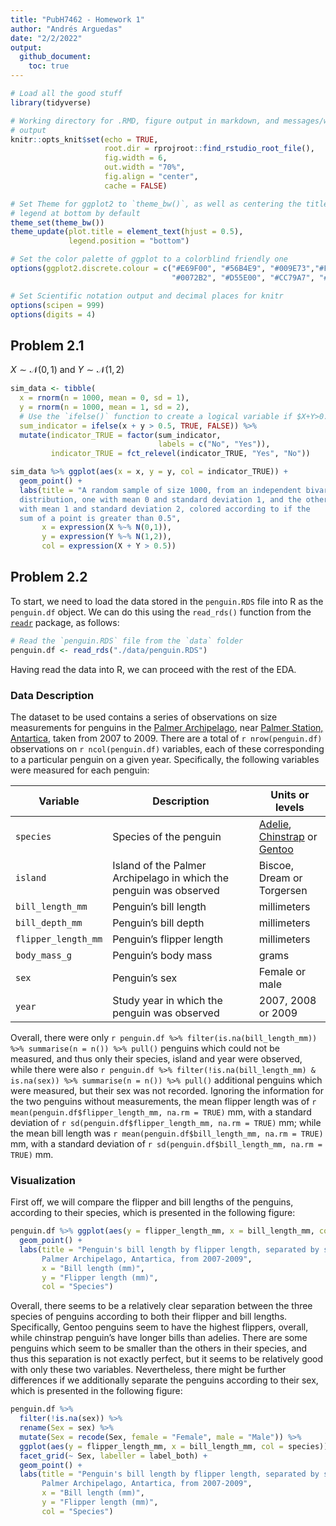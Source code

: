```yaml
---
title: "PubH7462 - Homework 1"
author: "Andrés Arguedas"
date: "2/2/2022"
output: 
  github_document:
    toc: true
---
```


```r
# Load all the good stuff
library(tidyverse)

# Working directory for .RMD, figure output in markdown, and messages/warnings
# output
knitr::opts_knit$set(echo = TRUE,
                     root.dir = rprojroot::find_rstudio_root_file(),
                     fig.width = 6,
                     out.width = "70%",
                     fig.align = "center",
                     cache = FALSE)

# Set Theme for ggplot2 to `theme_bw()`, as well as centering the title and
# legend at bottom by default
theme_set(theme_bw())
theme_update(plot.title = element_text(hjust = 0.5), 
             legend.position = "bottom")

# Set the color palette of ggplot to a colorblind friendly one
options(ggplot2.discrete.colour = c("#E69F00", "#56B4E9", "#009E73","#F0E442", 
                                    "#0072B2", "#D55E00", "#CC79A7", "#000000"))

# Set Scientific notation output and decimal places for knitr
options(scipen = 999)
options(digits = 4)
```

## Problem 2.1

$X \sim \mathcal{N} (0,1)$ and $Y \sim \mathcal{N} (1,2)$

```r
sim_data <- tibble(
  x = rnorm(n = 1000, mean = 0, sd = 1),
  y = rnorm(n = 1000, mean = 1, sd = 2),
  # Use the `ifelse()` function to create a logical variable if $X+Y>0.5$
  sum_indicator = ifelse(x + y > 0.5, TRUE, FALSE)) %>% 
  mutate(indicator_TRUE = factor(sum_indicator,
                                 labels = c("No", "Yes")),
         indicator_TRUE = fct_relevel(indicator_TRUE, "Yes", "No"))
```


```r
sim_data %>% ggplot(aes(x = x, y = y, col = indicator_TRUE)) +
  geom_point() +
  labs(title = "A random sample of size 1000, from an independent bivariate normal 
  distribution, one with mean 0 and standard deviation 1, and the other 
  with mean 1 and standard deviation 2, colored according to if the 
  sum of a point is greater than 0.5",
       x = expression(X %~% N(0,1)),
       y = expression(Y %~% N(1,2)),
       col = expression(X + Y > 0.5))
```

## Problem 2.2

To start, we need to load the data stored in the `penguin.RDS` file into R as the `penguin.df` object. We can do this using the `read_rds()` function from the [`readr`](https://readr.tidyverse.org) package, as follows:

```r
# Read the `penguin.RDS` file from the `data` folder
penguin.df <- read_rds("./data/penguin.RDS")
```

Having read the data into R, we can proceed with the rest of the EDA.

### Data Description

The dataset to be used contains a series of observations on size measurements for penguins in the [Palmer Archipelago](https://en.wikipedia.org/wiki/Palmer_Archipelago), near [Palmer Station, Antartica](https://en.wikipedia.org/wiki/Palmer_Station), taken from 2007 to 2009. There are a total of `r nrow(penguin.df)` observations on `r ncol(penguin.df)` variables, each of these corresponding to a particular penguin on a given year. Specifically, the following variables were measured for each penguin:


| Variable            | Description                                                        | Units or levels             |
|---------------------|--------------------------------------------------------------------|-----------------------------|
| `species`           | Species of the penguin                                             | [Adelie](https://en.wikipedia.org/wiki/Adélie_penguin), [Chinstrap](https://en.wikipedia.org/wiki/Chinstrap_penguin) or [Gentoo](https://en.wikipedia.org/wiki/Gentoo_penguin) |
| `island`            | Island of the Palmer Archipelago in which the penguin was observed | Biscoe, Dream or Torgersen  |
| `bill_length_mm`    | Penguin's bill length                                              | millimeters                 |
| `bill_depth_mm`     | Penguin's bill depth                                               | millimeters                 |
| `flipper_length_mm` | Penguin's flipper length                                           | millimeters                 |
| `body_mass_g`       | Penguin's body mass                                                | grams                       |
| `sex`               | Penguin's sex                                                      | Female or male              |
| `year`              | Study year in which the penguin was observed                       | 2007, 2008 or 2009          |

Overall, there were only `r penguin.df %>% filter(is.na(bill_length_mm)) %>% summarise(n = n()) %>% pull()` penguins which could not be measured, and thus only their species, island and year were observed, while there were also `r penguin.df %>% filter(!is.na(bill_length_mm) & is.na(sex)) %>% summarise(n = n()) %>% pull()` additional penguins which were measured, but their sex was not recorded. Ignoring the information for the two penguins without measurements, the mean flipper length was of `r mean(penguin.df$flipper_length_mm, na.rm = TRUE)` mm, with a standard deviation of `r sd(penguin.df$flipper_length_mm, na.rm = TRUE)` mm; while the mean bill length was `r mean(penguin.df$bill_length_mm, na.rm = TRUE)` mm, with a standard deviation of `r sd(penguin.df$bill_length_mm, na.rm = TRUE)` mm.

### Visualization

First off, we will compare the flipper and bill lengths of the penguins, according to their species, which is presented in the following figure:

```r
penguin.df %>% ggplot(aes(y = flipper_length_mm, x = bill_length_mm, col = species)) +
  geom_point() +
  labs(title = "Penguin's bill length by flipper length, separated by species, 
       Palmer Archipelago, Antartica, from 2007-2009",
       x = "Bill length (mm)",
       y = "Flipper length (mm)",
       col = "Species")
```

Overall, there seems to be a relatively clear separation between the three species of penguins according to both their flipper and bill lengths. Specifically, Gentoo penguins seem to have the highest flippers, overall, while chinstrap penguin's have longer bills than adelies. There are some penguins which seem to be smaller than the others in their species, and thus this separation is not exactly perfect, but it seems to be relatively good with only these two variables. Nevertheless, there might be further differences if we additionally separate the penguins according to their sex, which is presented in the following figure:

```r
penguin.df %>% 
  filter(!is.na(sex)) %>% 
  rename(Sex = sex) %>% 
  mutate(Sex = recode(Sex, female = "Female", male = "Male")) %>% 
  ggplot(aes(y = flipper_length_mm, x = bill_length_mm, col = species)) +
  facet_grid(~ Sex, labeller = label_both) +
  geom_point() +
  labs(title = "Penguin's bill length by flipper length, separated by species and sex,
       Palmer Archipelago, Antartica, from 2007-2009",
       x = "Bill length (mm)",
       y = "Flipper length (mm)",
       col = "Species")
```